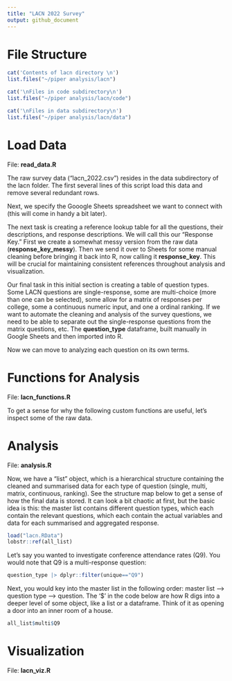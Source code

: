 ```yaml
---
title: "LACN 2022 Survey"
output: github_document
---
```


# File Structure

```r
cat('Contents of lacn directory \n')
list.files("~/piper analysis/lacn")

cat('\nFiles in code subdirectory\n')
list.files("~/piper analysis/lacn/code")

cat('\nFiles in data subdirectory\n')
list.files("~/piper analysis/lacn/data")
```


# Load Data

File: **read_data.R**

The raw survey data ("lacn_2022.csv") resides in the data subdirectory of the lacn folder. The first several lines of this script load this data and remove several redundant rows. 

Next, we specify the Gooogle Sheets spreadsheet we want to connect with (this will come in handy a bit later).

The next task is creating a reference lookup table for all the questions, their descriptions, and response descriptions. We will call this our "Response Key." First we create a somewhat messy version from the raw data (**response_key_messy**). Then we send it over to Sheets for some manual cleaning before bringing it back into R, now calling it **response_key**. This will be crucial for maintaining consistent references throughout analysis and visualization.

Our final task in this initial section is creating a table of question types. Some LACN questions are single-response, some are multi-choice (more than one can be selected), some allow for a matrix of responses per college, some a continuous numeric input, and one a ordinal ranking. If we want to automate the cleaning and analysis of the survey questions, we need to be able to separate out the single-response questions from the matrix questions, etc. The **question_type** dataframe, built manually in Google Sheets and then imported into R.

Now we can move to analyzing each question on its own terms.

# Functions for Analysis

File: **lacn_functions.R**

To get a sense for why the following custom functions are useful, let's inspect some of the raw data.

# Analysis

File: **analysis.R**


Now, we have a "list" object, which is a hierarchical structure containing the cleaned and summarised data for each type of question (single, multi, matrix, continuous, ranking). See the structure map below to get a sense of how the final data is stored. It can look a bit chaotic at first, but the basic idea is this: the master list contains different question types, which each contain the relevant questions, which each contain the actual variables and data for each summarised and aggregated response. 
```r
load("lacn.RData")
lobstr::ref(all_list)
```

Let's say you wanted to investigate conference attendance rates (Q9). You would note that Q9 is a multi-response question:

```r
question_type |> dplyr::filter(unique=="Q9")
```
Next, you would key into the master list in the following order: master list --> question type --> question. The '$' in the code below are how R digs into a deeper level of some object, like a list or a dataframe. Think of it as opening a door into an inner room of a house.

```r
all_list$multi$Q9
```


# Visualization

File: **lacn_viz.R**



